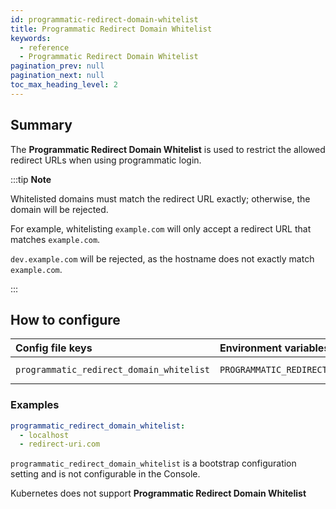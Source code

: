 ```yaml
---
id: programmatic-redirect-domain-whitelist
title: Programmatic Redirect Domain Whitelist
keywords:
  - reference
  - Programmatic Redirect Domain Whitelist
pagination_prev: null
pagination_next: null
toc_max_heading_level: 2
---
```



## Summary

The **Programmatic Redirect Domain Whitelist** is used to restrict the allowed redirect URLs when using programmatic login.

:::tip **Note**

Whitelisted domains must match the redirect URL exactly; otherwise, the domain will be rejected.

For example, whitelisting `example.com` will only accept a redirect URL that matches `example.com`.

`dev.example.com` will be rejected, as the hostname does not exactly match `example.com`.

:::

## How to configure

<Tabs>
<TabItem value="Core" label="Core">

| **Config file keys** | **Environment variables** | **Type** | **Usage** | **Default** |
| :-- | :-- | :-- | :-- | :-- |
| `programmatic_redirect_domain_whitelist` | `PROGRAMMATIC_REDIRECT_DOMAIN_WHITELIST` | `string` (array) | **optional** | `localhost` |

### Examples

```yaml
programmatic_redirect_domain_whitelist:
  - localhost
  - redirect-uri.com
```

</TabItem>
<TabItem value="Enterprise" label="Enterprise">

`programmatic_redirect_domain_whitelist` is a bootstrap configuration setting and is not configurable in the Console.

</TabItem>
<TabItem value="Kubernetes" label="Kubernetes">

Kubernetes does not support **Programmatic Redirect Domain Whitelist**

</TabItem>
</Tabs>
